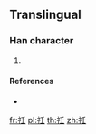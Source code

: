 {{character info/new}}
{{also|衽}}
==Translingual==

===Han character===
{{Han char|rn=113|rad=示|as=04|sn=9|four=|canj=IFHG}}

# {{defn|Han|sort=示04}}

====References====
* {{Han ref|kx=0841.031|hdz=42388.091|uh=794D|ud=31053}}

[[fr:祍]]
[[pl:祍]]
[[th:祍]]
[[zh:祍]]